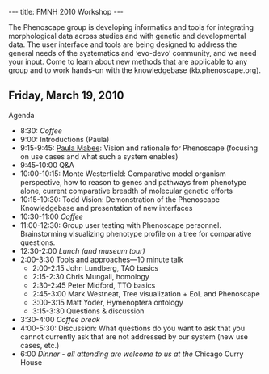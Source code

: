 ---
title: FMNH 2010 Workshop
---

The Phenoscape group is developing informatics and tools for integrating morphological data across studies and with genetic and developmental data.  The user interface and tools are being designed to address the general needs of the systematics and ‘evo-devo’ community, and we need your input.  Come to learn about new methods that are applicable to any group and to work hands-on with the knowledgebase (kb.phenoscape.org).

== Friday, March 19, 2010 ==

Agenda
* 8:30: ''Coffee''
* 9:00: Introductions (Paula)
* 9:15-9:45: [[Media:Chicago_Mabee.ppt|Paula Mabee]]: Vision and rationale for Phenoscape (focusing on use cases and what such a system enables)
* 9:45-10:00 Q&A
* 10:00-10:15: Monte Westerfield: Comparative model organism perspective, how to reason to genes and pathways from phenotype alone, current comparative breadth of molecular genetic efforts
* 10:15-10:30: Todd Vision: Demonstration of the Phenoscape Knowledgebase and presentation of new interfaces
* 10:30-11:00 ''Coffee''
* 11:00-12:30: Group user testing with Phenoscape personnel.  Brainstorming visualizing phenotype profile on a tree for comparative questions.
* 12:30-2:00 ''Lunch (and museum tour)''
* 2:00-3:30 Tools and approaches—10 minute talk
** 2:00-2:15 John Lundberg, TAO basics
** 2:15-2:30 Chris Mungall, homology
** 2:30-2:45 Peter Midford, TTO basics
** 2:45-3:00 Mark Westneat, Tree visualization + EoL and Phenoscape
** 3:00-3:15 Matt Yoder, Hymenoptera ontology
** 3:15-3:30 Questions & discussion
* 3:30-4:00 ''Coffee break''
* 4:00-5:30: Discussion: What questions do you want to ask that you cannot currently ask that are not addressed by our system (new use cases, etc.)
* 6:00 ''Dinner - all attending are welcome to us at the'' Chicago Curry House